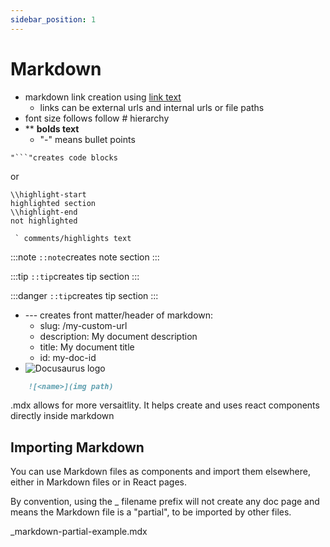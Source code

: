```yaml
---
sidebar_position: 1
---
```

# Markdown 

- markdown link creation using [link text](link-address)
  - links can be external urls and internal urls or file paths
- font size follows follow # hierarchy
- ** **bolds text**
  - "-" means bullet points

```<language-name>
"```"creates code blocks
```

or

```text title=<file name>
\\highlight-start
highlighted section
\\highlight-end
not highlighted
```

`` ` comments/highlights text``

:::note
`::note`creates note section
:::

:::tip
`::tip`creates tip section
:::

:::danger
`::tip`creates tip section
:::

- --- creates front matter/header of markdown:
  - slug: /my-custom-url
  - description: My document description
  - title: My document title
  - id: my-doc-id
- ![Docusaurus logo](/img/docusaurus.png)
  
```md
    ![<name>](img path)
```

.mdx allows for more versaitlity. It helps create and uses react components directly inside markdown

## Importing Markdown

You can use Markdown files as components and import them elsewhere, either in Markdown files or in React pages.

By convention, using the _ filename prefix will not create any doc page and means the Markdown file is a "partial", to be imported by other files.

_markdown-partial-example.mdx


<PartialExample name="Sebastien" />

